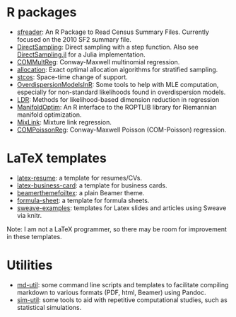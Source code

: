 # R packages

- [sfreader](https://github.com/andrewraim/sfreader): An R Package to Read
  Census Summary Files. Currently focused on the 2010 SF2 summary file.
- [DirectSampling](https://github.com/andrewraim/DirectSampling): Direct
  sampling with a step function. Also see
  [DirectSampling.jl](https://github.com/andrewraim/DirectSampling.jl) for
  a Julia implementation.
- [COMMultReg](https://github.com/andrewraim/COMMultReg): Conway-Maxwell
  multinomial regression.
- [allocation](https://github.com/andrewraim/allocation): Exact optimal
  allocation algorithms for stratified sampling.
- [stcos](https://cran.r-project.org/package=stcos): Space-time change of support.
- [OverdispersionModelsInR](http://github.com/andrewraim/OverdispersionModelsInR):
  Some tools to help with MLE computation, especially for non-standard
  likelihoods found in overdispersion models.
- [LDR](https://cran.r-project.org/package=ldr): Methods for likelihood-based
  dimension reduction in regression
- [ManifoldOptim](https://cran.r-project.org/package=ManifoldOptim): An R
  interface to the ROPTLIB library for Riemannian manifold optimization.
- [MixLink](https://cran.r-project.org/package=mixlink): Mixture link regression.
- [COMPoissonReg](https://cran.r-project.org/package=COMPoissonReg):
  Conway-Maxwell Poisson (COM-Poisson) regression.

# LaTeX templates

- [latex-resume](software/latex-resume.qmd): a template for resumes/CVs.
- [latex-business-card](software/latex-business-card.qmd): a template for business cards.
- [beamerthemefoiltex](https://github.com/andrewraim/beamerthemefoiltex): a
  plain Beamer theme.
- [formula-sheet](software/formula-sheet.qmd): a template for formula sheets.
- [sweave-examples](https://github.com/andrewraim/sweave-examples): templates
  for Latex slides and articles using Sweave via knitr.

Note: I am not a LaTeX programmer, so there may be room for improvement in
these templates.

# Utilities

- [md-util](https://github.com/andrewraim/md-util): some command line scripts
  and templates to facilitate compiling markdown to various formats (PDF, html,
  Beamer) using Pandoc.
- [sim-util](https://github.com/andrewraim/sim-util): some tools to aid with
  repetitive computational studies, such as statistical simulations.

